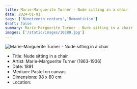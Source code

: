 ```yaml
---
title: Marie-Marguerite Turner - Nude sitting in a chair
date: 2024-01-01
tags: ['Nineteenth century','Romanticism']
draft: false
summary: Marie-Marguerite Turner - Nude sitting in a chair
images: ['/static/images/10389.jpg']
---
```


![Marie-Marguerite Turner - Nude sitting in a chair](/static/images/10389.jpg)

* Title: Nude sitting in a chair
* Artist: Marie-Marguerite Turner (1863-1936)
* Date: 1891
* Medium: Pastel on canvas
* Dimensions: 98 x 80 cm
* Location: 


